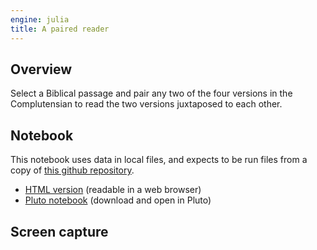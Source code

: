 ```yaml
---
engine: julia
title: A paired reader
---
```



## Overview

Select a Biblical passage and pair any two of the four versions in the Complutensian to read the two versions juxtaposed to each other.

## Notebook

:::{.callout-warning title="Uses local resources"}
This notebook uses data in local files, and expects to be run files from a copy of [this github repository](https://github.com/neelsmith/complutensian-texts).
:::

- [HTML version](./pairedreader.html) (readable in a web browser)
- [Pluto notebook](https://raw.githubusercontent.com/neelsmith/complutensian-texts/refs/heads/main/pluto/reading/pairedreader.jl) (download and open in Pluto)


## Screen capture

[](./paired-reader.png)